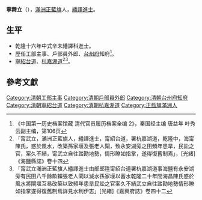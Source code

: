'''寧舞立'''（{{bd|？年||？年|catIdx=}}），[[滿洲|滿洲]][[正藍旗|正藍旗]]人，[[繙譯進士|繙譯進士]]。

== 生平 ==
* 乾隆十六年中式辛未繙譯科進士。
* 歷任工部主事、戶部員外郎、[[台州府|台州府]]知府<ref> 《中国第一历史档案馆藏 清代官员履历档案全编 2》，秦国经主编 唐益年 叶秀云副主编，第106页</ref>。
* [[寧紹台道|寧紹台道]]、[[杭嘉湖道|杭嘉湖道]]<ref>「甯武立，滿洲正藍旗人，繙譯進士，甯紹台道，署杭嘉湖道，乾隆中，海甯陳氏，惑於風水，改築孫家堰及張老人閘，致永安湖旁之田頻年患旱，民訟之官，案久不結，甯武立自往踏勘地勢，情形瞭如指掌，遂得復舊制焉」，[光緒]《海鹽縣誌》卷十四</ref><ref>「甯武立滿洲正藍旗人繙譯進士由部郎陞甯紹台道署杭嘉湖道事海鹽有永安湖旁有民田八千餘畝賴張老人閘以減水孫家堰以蓄水乾隆二十年間海昌陳氏惑於風水將閘堰互易改築以致頻年患旱民訟之官案久不結武立自往踏勘地勢情形瞭如指掌遂得復舊制焉詳見水利伊志」[光緒]《嘉興府誌》卷四十二</ref>。

==參考文獻==
{{reflist}}

{{清朝人物小作品}}
{{乾隆十六年辛未繙譯科進士金榜}}
{{DEFAULTSORT:Ning甯}}
[[Category:清朝工部主事|Category:清朝工部主事]]
[[Category:清朝戶部員外郎|Category:清朝戶部員外郎]]
[[Category:清朝台州府知府|Category:清朝台州府知府]]
[[Category:清朝寧紹台道|Category:清朝寧紹台道]]
[[Category:清朝杭嘉湖道|Category:清朝杭嘉湖道]]
[[Category:正藍旗滿洲人|Category:正藍旗滿洲人]]
